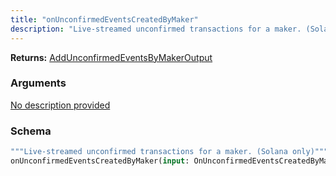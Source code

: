 ```yaml
---
title: "onUnconfirmedEventsCreatedByMaker"
description: "Live-streamed unconfirmed transactions for a maker. (Solana only)"
---
```


**Returns:** [AddUnconfirmedEventsByMakerOutput](/api-reference/types#addunconfirmedeventsbymakeroutput)

### Arguments

<a href="/api-reference/input-objects#onunconfirmedeventscreatedbymakerinput">
  <ResponseField name="input" type="OnUnconfirmedEventsCreatedByMakerInput!" required>
    No description provided
  </ResponseField>
</a>

### Schema


```graphql 
"""Live-streamed unconfirmed transactions for a maker. (Solana only)"""
onUnconfirmedEventsCreatedByMaker(input: OnUnconfirmedEventsCreatedByMakerInput!): AddUnconfirmedEventsByMakerOutput
```
